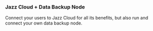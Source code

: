 ### Jazz Cloud + Data Backup Node

<span className="no-prose text-base">
    Connect your users to Jazz Cloud for all its benefits, but also run and
    connect your own data backup node.
</span>
